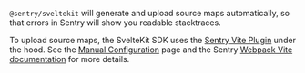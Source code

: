 `@sentry/sveltekit` will generate and upload source maps automatically, so that errors in Sentry will show you readable stacktraces.

To upload source maps, the SvelteKit SDK uses the [Sentry Vite Plugin](https://github.com/getsentry/sentry-javascript-bundler-plugins/blob/main/packages/vite-plugin) under the hood. See the [Manual Configuration](../manual-setup/#configure-source-maps-upload) page and the Sentry [Webpack Vite documentation](https://github.com/getsentry/sentry-javascript-bundler-plugins/tree/main/packages/vite-plugin#configuration) for more details.
